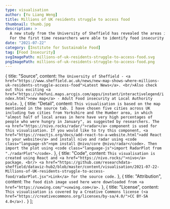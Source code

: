 ```yaml
---
type: visualisation
author: [Yu Liang Weng]
title: Millions of UK residents struggle to access food
thumbnail: thumb.jpg
description: >
  A new study from the University of Sheffield has revealed the areas in the UK where residents most struggle to afford or access food.
  For the first time researchers were able to identify food insecurity at local authority scale across three categories, from those experiencing hunger, to those just one emergency away from going without food.
date: "2021-07-22"
category: [Institute for Sustainable Food]
tag: [Food Insecurity]
svgImagePath: millions-of-uk-residents-struggle-to-access-food.svg
pngImagePath: millions-of-uk-residents-struggle-to-access-food.png
---
```



  {
    title: "Source",
    content: `The University of Sheffield - <a href="https://www.sheffield.ac.uk/news/new-map-shows-where-millions-uk-residents-struggle-access-food">Latest News</a>. <br/>Also check out this exciting <a href="https://shefuni.maps.arcgis.com/apps/instant/interactivelegend/index.html">new map</a> - Adult Food insecurity at Local Authority Scale.`
  },
  {
    title: "Detail",
    content: `This visualisation is based on the map mentioned in the source tab. I have chosen five cities across UK including two cities from Yorkshire and the Humber area, in which "almost half of local areas in here have very high percentages of people who were hungry in January", as suggested by researchers. The <a href="https://nivo.rocks/radar/">radar</a> component is used for this visualisation. If you would like to try this component, <a href="https://reactjs.org/docs/add-react-to-a-website.html">add React to your website</a> and install nivo and radar using <code class="language-sh">npm install @nivo/core @nivo/radar</code>. Then import the plot using <code class="language-js">import RadarPlot from "./radarPlot"</code>.`
  },
  {
    title: "Code",
    content: `This visualisation is created using React and <a href="https://nivo.rocks/">nivo</a> package. <br/> <a href="https://github.com/researchdata-sheffield/dataviz-hub2/blob/master/content/visualisation/2021-07-22-Millions-of-UK-residents-struggle-to-access-food/radarPlot.jsx">Link</a> for the source code.`
  },
  {
    title: "Attribution",
    content: `The food dish image used here were downloaded from <a href="https://uxwing.com/">uxwing.com</a>.`
  },
  {
    title: "License",
    content: `This visualisation is covered by a Creative Commons license (<a href="https://creativecommons.org/licenses/by-sa/4.0/">CC BY-SA 4.0</a>).`
  }
];

<RadarPlot />

<VisPagination mdx={props.mdx}>
  <EmbedCode localPath="svgImagePath" />
</VisPagination>

<VisDetail mdx={props.mdx} />

<VisDiv>
  <Tab data={data} />
</VisDiv>
